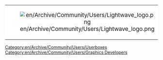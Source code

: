 {| cellspacing="0" align="right" style="width:238px;background:#c5fcdc;"
| style="width:50px;height:50px;background:#ffffff;text-align:center;font-size:14pt;" | [[File:en/Archive/Community/Users/Lightwave logo.png]]
| style="font-size:8pt;padding:4pt;line-height:1.25em;" | This user is a New GFX artist.
|}
<noinclude>[[Category:en/Archive/Community/Users/Userboxes]]</noinclude>
<includeonly>[[Category:en/Archive/Community/Users/Graphics Developers]]</includeonly>